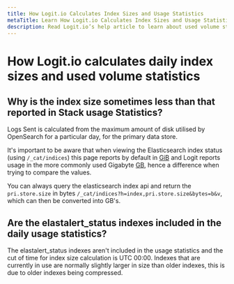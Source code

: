 ```yaml
---
title: How Logit.io Calculates Index Sizes and Usage Statistics
metaTitle: Learn How Logit.io Calculates Index Sizes and Usage Statistics
description: Read Logit.io’s help article to learn about used volume statistics and how they relate to index sizes for the current day
---
```


# How Logit.io calculates daily index sizes and used volume statistics

## Why is the index size sometimes less than that reported in Stack usage Statistics?

Logs Sent is calculated from the maximum amount of disk utilised 
by OpenSearch for a particular day, for the primary data store.

It's important to be aware that when viewing the Elasticsearch index 
status (using `/_cat/indices`) this page reports by default in [GiB](https://en.wikipedia.org/wiki/Gibibyte)
and Logit reports usage in the more commonly used Gigabyte [GB](https://en.wikipedia.org/wiki/Gigabyte), 
hence a difference when trying to compare the values.

You can always query the elasticsearch index api and return the 
`pri.store.size` in bytes `/_cat/indices?h=index,pri.store.size&bytes=b&v`, 
which can then be converted into GB's.

## Are the elastalert_status indexes included in the daily usage statistics?

The elastalert_status indexes aren't included in the usage statistics and the 
cut of time for index size calculation is UTC 00:00. Indexes that are currently 
in use are normally slightly larger in size than older indexes, 
this is due to older indexes being compressed.